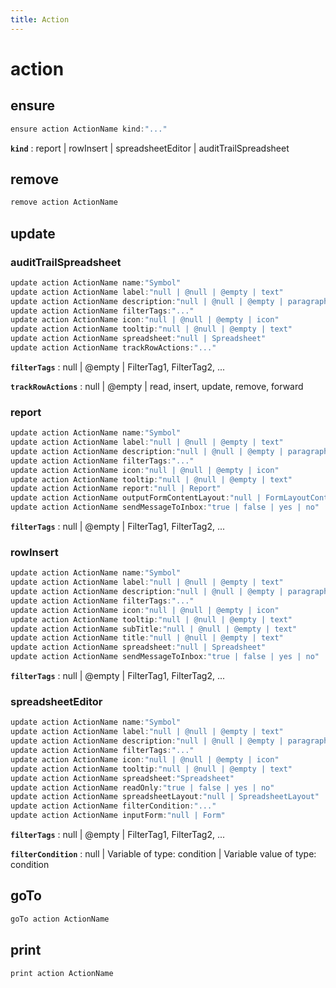 ```yaml
---
title: Action
---
```


# action

## ensure

```js filename="Terminal" copy
ensure action ActionName kind:"..."
```

**`kind`**
 : report | rowInsert | spreadsheetEditor | auditTrailSpreadsheet


## remove

```js filename="Terminal" copy
remove action ActionName
```


## update

### auditTrailSpreadsheet
```js filename="Terminal" copy
update action ActionName name:"Symbol"
update action ActionName label:"null | @null | @empty | text"
update action ActionName description:"null | @null | @empty | paragraph"
update action ActionName filterTags:"..."
update action ActionName icon:"null | @null | @empty | icon"
update action ActionName tooltip:"null | @null | @empty | text"
update action ActionName spreadsheet:"null | Spreadsheet"
update action ActionName trackRowActions:"..."
```

**`filterTags`**
 : null | @empty | FilterTag1, FilterTag2, ...

**`trackRowActions`**
 : null | @empty | read, insert, update, remove, forward

### report
```js filename="Terminal" copy
update action ActionName name:"Symbol"
update action ActionName label:"null | @null | @empty | text"
update action ActionName description:"null | @null | @empty | paragraph"
update action ActionName filterTags:"..."
update action ActionName icon:"null | @null | @empty | icon"
update action ActionName tooltip:"null | @null | @empty | text"
update action ActionName report:"null | Report"
update action ActionName outputFormContentLayout:"null | FormLayoutContent"
update action ActionName sendMessageToInbox:"true | false | yes | no"
```

**`filterTags`**
 : null | @empty | FilterTag1, FilterTag2, ...

### rowInsert
```js filename="Terminal" copy
update action ActionName name:"Symbol"
update action ActionName label:"null | @null | @empty | text"
update action ActionName description:"null | @null | @empty | paragraph"
update action ActionName filterTags:"..."
update action ActionName icon:"null | @null | @empty | icon"
update action ActionName tooltip:"null | @null | @empty | text"
update action ActionName subTitle:"null | @null | @empty | text"
update action ActionName title:"null | @null | @empty | text"
update action ActionName spreadsheet:"null | Spreadsheet"
update action ActionName sendMessageToInbox:"true | false | yes | no"
```

**`filterTags`**
 : null | @empty | FilterTag1, FilterTag2, ...

### spreadsheetEditor
```js filename="Terminal" copy
update action ActionName name:"Symbol"
update action ActionName label:"null | @null | @empty | text"
update action ActionName description:"null | @null | @empty | paragraph"
update action ActionName filterTags:"..."
update action ActionName icon:"null | @null | @empty | icon"
update action ActionName tooltip:"null | @null | @empty | text"
update action ActionName spreadsheet:"Spreadsheet"
update action ActionName readOnly:"true | false | yes | no"
update action ActionName spreadsheetLayout:"null | SpreadsheetLayout"
update action ActionName filterCondition:"..."
update action ActionName inputForm:"null | Form"
```

**`filterTags`**
 : null | @empty | FilterTag1, FilterTag2, ...

**`filterCondition`**
 : null | Variable of type: condition | Variable value of type: condition


## goTo

```js filename="Terminal" copy
goTo action ActionName
```


## print

```js filename="Terminal" copy
print action ActionName
```


